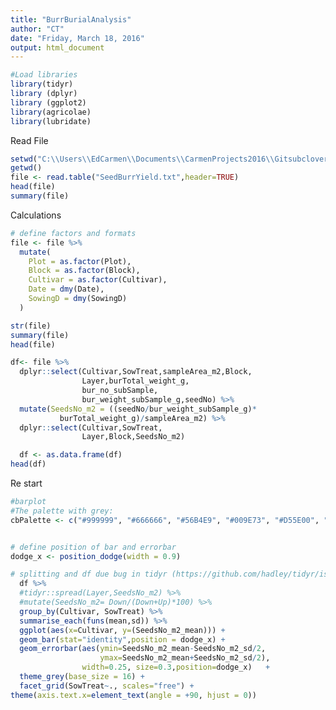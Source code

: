```yaml
---
title: "BurrBurialAnalysis"
author: "CT"
date: "Friday, March 18, 2016"
output: html_document
---
```




```r
#Load libraries 
library(tidyr)
library (dplyr)
library (ggplot2)
library(agricolae)
library(lubridate)
```

Read File 

```r

setwd("C:\\Users\\EdCarmen\\Documents\\CarmenProjects2016\\Gitsubclover")
getwd()
file <- read.table("SeedBurrYield.txt",header=TRUE)
head(file)
summary(file)
```

Calculations 

```r

# define factors and formats
file <- file %>%
  mutate(
    Plot = as.factor(Plot),
    Block = as.factor(Block),
    Cultivar = as.factor(Cultivar),
    Date = dmy(Date),
    SowingD = dmy(SowingD)
  )

str(file)
summary(file)
head(file)

```


```r

df<- file %>%
  dplyr::select(Cultivar,SowTreat,sampleArea_m2,Block,
                Layer,burTotal_weight_g,
                bur_no_subSample,
                bur_weight_subSample_g,seedNo) %>%
  mutate(SeedsNo_m2 = ((seedNo/bur_weight_subSample_g)*
           burTotal_weight_g)/sampleArea_m2) %>%
  dplyr::select(Cultivar,SowTreat,
                Layer,Block,SeedsNo_m2)

  df <- as.data.frame(df)
head(df)

```
Re start

```r

#barplot 
#The palette with grey:
cbPalette <- c("#999999", "#666666", "#56B4E9", "#009E73", "#D55E00", "#0072B2","#999999", "#E69F00", "#56B4E9", "#009E73", "#D55E00", "#0072B2","#56B4E9", "#009E73")


# define position of bar and errorbar
dodge_x <- position_dodge(width = 0.9)

# splitting and df due bug in tidyr (https://github.com/hadley/tidyr/issues/32)
  df %>%
  #tidyr::spread(Layer,SeedsNo_m2) %>%
  #mutate(SeedsNo_m2= Down/(Down+Up)*100) %>%
  group_by(Cultivar, SowTreat) %>%
  summarise_each(funs(mean,sd)) %>%
  ggplot(aes(x=Cultivar, y=(SeedsNo_m2_mean))) +
  geom_bar(stat="identity",position = dodge_x) +
  geom_errorbar(aes(ymin=SeedsNo_m2_mean-SeedsNo_m2_sd/2,
                    ymax=SeedsNo_m2_mean+SeedsNo_m2_sd/2),
                width=0.25, size=0.3,position=dodge_x)   +
  theme_grey(base_size = 16) +
  facet_grid(SowTreat~., scales="free") +
theme(axis.text.x=element_text(angle = +90, hjust = 0))


```









